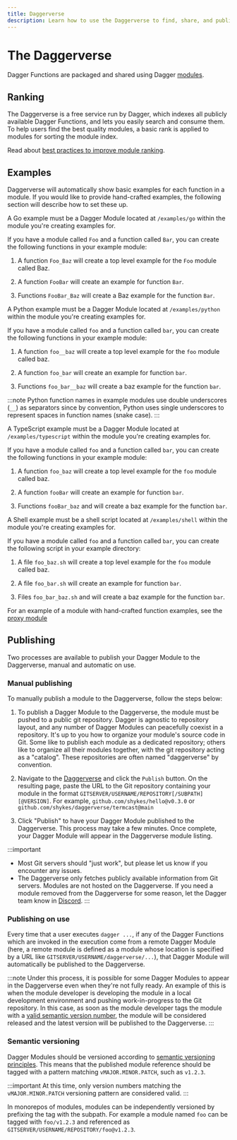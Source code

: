 ```yaml
---
title: Daggerverse
description: Learn how to use the Daggerverse to find, share, and publish Dagger Functions and modules, including best practices for module ranking and examples.
---
```


# The Daggerverse

Dagger Functions are packaged and shared using Dagger [modules](../features/reusability.mdx).

## Ranking

The Daggerverse is a free service run by Dagger, which indexes all publicly available Dagger Functions, and lets you easily search and consume them. To help users find the best quality modules, a basic rank is applied to modules for sorting the module index.

Read about [best practices to improve module ranking](../reference/best-practices/modules.mdx).

## Examples

Daggerverse will automatically show basic examples for each function in a module. If you would like to provide hand-crafted examples, the following section will describe how to set these up.

<Tabs groupId="language" queryString="sdk">
<TabItem value="go" label="Go">

A Go example must be a Dagger Module located at `/examples/go` within the module you're creating examples for.

If you have a module called `Foo` and a function called `Bar`, you can create the following functions in your example module:

1. A function `Foo_Baz` will create a top level example for the `Foo` module called Baz.

1. A function `FooBar` will create an example for function `Bar`.

1. Functions `FooBar_Baz` will create a Baz example for the function `Bar`.

</TabItem>
<TabItem value="python" label="Python">

A Python example must be a Dagger Module located at `/examples/python` within the module you're creating examples for.

If you have a module called `foo` and a function called `bar`, you can create the following functions in your example module:

1. A function `foo__baz` will create a top level example for the `foo` module called baz.

1. A function `foo_bar` will create an example for function `bar`.

1. Functions `foo_bar__baz` will create a baz example for the function `bar`.

:::note
Python function names in example modules use double underscores (`__`) as separators since by convention, Python uses single underscores to represent spaces in function names (snake case).
:::

</TabItem>
<TabItem value="typescript" label="TypeScript">

A TypeScript example must be a Dagger Module located at `/examples/typescript` within the module you're creating examples for.

If you have a module called `foo` and a function called `bar`, you can create the following functions in your example module:

1. A function `foo_baz` will create a top level example for the `foo` module called baz.

1. A function `fooBar` will create an example for function `bar`.

1. Functions `fooBar_baz` and will create a baz example for the function `bar`.

</TabItem>
<TabItem value="Shell">

A Shell example must be a shell script located at `/examples/shell` within the module you're creating examples for.

If you have a module called `foo` and a function called `bar`, you can create the following script in your example directory:

1. A file `foo_baz.sh` will create a top level example for the `foo` module called baz.

1. A file `foo_bar.sh` will create an example for function `bar`.

1. Files `foo_bar_baz.sh` and will create a baz example for the function `bar`.

</TabItem>
</Tabs>

For an example of a module with hand-crafted function examples, see the [proxy module](https://daggerverse.dev/mod/github.com/kpenfound/dagger-modules/proxy)

## Publishing

Two processes are available to publish your Dagger Module to the Daggerverse, manual and automatic on use.

### Manual publishing

To manually publish a module to the Daggerverse, follow the steps below:

1. To publish a Dagger Module to the Daggerverse, the module must be pushed to a public git repository. Dagger is agnostic to repository layout, and any number of Dagger Modules can peacefully coexist in a repository. It's up to you how to organize your module's source code in Git. Some like to publish each module as a dedicated repository; others like to organize all their modules together, with the git repository acting as a "catalog". These repositories are often named "daggerverse" by convention.

1. Navigate to the [Daggerverse](https://daggerverse.dev) and click the `Publish` button. On the resulting page, paste the URL to the Git repository containing your module in the format `GITSERVER/USERNAME/REPOSITORY[/SUBPATH][@VERSION]`. For example, `github.com/shykes/hello@v0.3.0` or `github.com/shykes/daggerverse/termcast@main`

1. Click "Publish" to have your Dagger Module published to the Daggerverse. This process may take a few minutes. Once complete, your Dagger Module will appear in the Daggerverse module listing.

:::important
- Most Git servers should "just work", but please let us know if you encounter any issues.
- The Daggerverse only fetches publicly available information from Git servers. Modules are not hosted on the Daggerverse. If you need a module removed from the Daggerverse for some reason, let the Dagger team know in [Discord](https://discord.gg/dagger-io).
:::

### Publishing on use

Every time that a user executes `dagger ...`, if any of the Dagger Functions which are invoked in the execution come from a remote Dagger Module (here, a remote module is defined as a module whose location is specified by a URL like `GITSERVER/USERNAME/daggerverse/...`), that Dagger Module will automatically be published to the Daggerverse.

:::note
Under this process, it is possible for some Dagger Modules to appear in the Daggerverse even when they're not fully ready. An example of this is when the module developer is developing the module in a local development environment and pushing work-in-progress to the Git repository. In this case, as soon as the module developer tags the module with a [valid semantic version number](#semantic-versioning), the module will be considered released and the latest version will be published to the Daggerverse.
:::

### Semantic versioning

Dagger Modules should be versioned according to [semantic versioning principles](https://semver.org/). This means that the published module reference should be tagged with a pattern matching `vMAJOR.MINOR.PATCH`, such as `v1.2.3`.

:::important
At this time, only version numbers matching the `vMAJOR.MINOR.PATCH` versioning pattern are considered valid.
:::

In monorepos of modules, modules can be independently versioned by prefixing the tag with the subpath. For example a module named `foo` can be tagged with `foo/v1.2.3` and referenced as `GITSERVER/USERNAME/REPOSITORY/foo@v1.2.3`.
